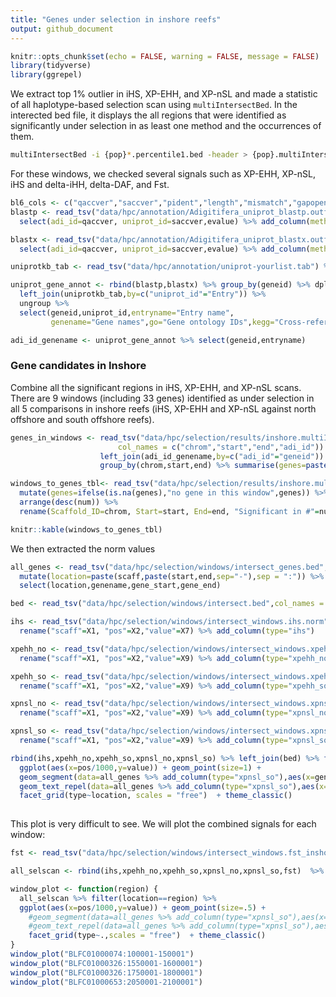 ```yaml
---
title: "Genes under selection in inshore reefs"
output: github_document
---
```


```r
knitr::opts_chunk$set(echo = FALSE, warning = FALSE, message = FALSE)
library(tidyverse)
library(ggrepel)
```

We extract top 1% outlier in iHS, XP-EHH, and XP-nSL and made a statistic of all haplotype-based selection scan using `multiIntersectBed`. In the interected bed file, it displays the all regions that were identified as significantly under selection in as least one method and the occurrences of them.

```bash
multiIntersectBed -i {pop}*.percentile1.bed -header > {pop}.multiIntersect.bed
```
For these windows, we checked several signals such as XP-EHH, XP-nSL, iHS and delta-iHH, delta-DAF, and Fst.


```r
bl6_cols <- c("qaccver","saccver","pident","length","mismatch","gapopen","qstart","qend","sstart","send","evalue","bitscore")
blastp <- read_tsv("data/hpc/annotation/Adigitifera_uniprot_blastp.outfmt6", col_names = bl6_cols) %>% 
  select(adi_id=qaccver, uniprot_id=saccver,evalue) %>% add_column(method="blastp") %>% mutate(geneid=str_remove(adi_id,'\\.t\\d'))

blastx <- read_tsv("data/hpc/annotation/Adigitifera_uniprot_blastx.outfmt6", col_names = bl6_cols) %>% 
  select(adi_id=qaccver, uniprot_id=saccver,evalue) %>% add_column(method="blastx") %>% mutate(geneid=str_remove(adi_id,'\\.t\\d'))

uniprotkb_tab <- read_tsv("data/hpc/annotation/uniprot-yourlist.tab") %>% select(-Status)

uniprot_gene_annot <- rbind(blastp,blastx) %>% group_by(geneid) %>% dplyr::top_n(1,dplyr::desc(evalue)) %>% group_by(geneid,evalue) %>% filter(row_number()==1) %>% 
  left_join(uniprotkb_tab,by=c("uniprot_id"="Entry")) %>%
  ungroup %>% 
  select(geneid,uniprot_id,entryname="Entry name",
         genename="Gene names",go="Gene ontology IDs",kegg="Cross-reference (KEGG)") %>% mutate(genename=ifelse(is.na(genename),entryname,genename))

adi_id_genename <- uniprot_gene_annot %>% select(geneid,entryname)
```


### Gene candidates in Inshore
Combine all the significant regions in iHS, XP-EHH, and XP-nSL scans. There are 9 windows (including 33 genes) identified as under selection in all 5 comparisons in inshore reefs (iHS, XP-EHH and XP-nSL against north offshore and south offshore reefs).
```r

genes_in_windows <- read_tsv("data/hpc/selection/results/inshore.multiIntersect.genes.bed",
                        col_names = c("chrom","start","end","adi_id")) %>% 
                    left_join(adi_id_genename,by=c("adi_id"="geneid")) %>% mutate(entryname=case_when(!is.na(entryname) ~ entryname, is.na(entryname) ~ adi_id)) %>% 
                    group_by(chrom,start,end) %>% summarise(genes=paste(entryname %>% unique,collapse = "; ")) 

windows_to_genes_tbl<- read_tsv("data/hpc/selection/results/inshore.multiIntersect.bed") %>% mutate(chrom=str_remove(chrom,"\\.1")) %>% select(chrom,start,end,num) %>% left_join(genes_in_windows,by=c("chrom","start","end")) %>% 
  mutate(genes=ifelse(is.na(genes),"no gene in this window",genes)) %>% 
  arrange(desc(num)) %>% 
  rename(Scaffold_ID=chrom, Start=start, End=end, "Significant in #"=num, "Genes in this window"=genes)

knitr::kable(windows_to_genes_tbl)

```
We then extracted the norm values 
```r
all_genes <- read_tsv("data/hpc/selection/windows/intersect_genes.bed",col_names = c("scaff","start","end","scaff1","gene_start","gene_end","geneid")) %>% select(-scaff1) %>%  left_join(adi_id_genename) %>% mutate(genename=ifelse(is.na(genename),geneid,genename)) %>% 
  mutate(location=paste(scaff,paste(start,end,sep="-"),sep = ":")) %>% 
  select(location,genename,gene_start,gene_end)

bed <- read_tsv("data/hpc/selection/windows/intersect.bed",col_names = c("scaff","start","end"))

ihs <- read_tsv("data/hpc/selection/windows/intersect_windows.ihs.norm",col_names = F) %>% select(X1,X2,X7) %>% 
  rename("scaff"=X1, "pos"=X2,"value"=X7) %>% add_column(type="ihs")

xpehh_no <- read_tsv("data/hpc/selection/windows/intersect_windows.xpehh_no.norm",col_names = F) %>% select(X1,X2,X9) %>% 
  rename("scaff"=X1, "pos"=X2,"value"=X9) %>% add_column(type="xpehh_no")

xpehh_so <- read_tsv("data/hpc/selection/windows/intersect_windows.xpehh_so.norm",col_names = F) %>% select(X1,X2,X9) %>% 
  rename("scaff"=X1, "pos"=X2,"value"=X9) %>% add_column(type="xpehh_so")

xpnsl_no <- read_tsv("data/hpc/selection/windows/intersect_windows.xpnsl_no.norm",col_names = F) %>% select(X1,X2,X9) %>% 
  rename("scaff"=X1, "pos"=X2,"value"=X9) %>% add_column(type="xpnsl_no")

xpnsl_so <- read_tsv("data/hpc/selection/windows/intersect_windows.xpnsl_so.norm",col_names = F) %>% select(X1,X2,X9) %>% 
  rename("scaff"=X1, "pos"=X2,"value"=X9) %>% add_column(type="xpnsl_so")

rbind(ihs,xpehh_no,xpehh_so,xpnsl_no,xpnsl_so) %>% left_join(bed) %>% filter(pos>=start & pos<=end) %>% mutate(location=paste(scaff,paste(start,end,sep="-"),sep = ":")) %>% select(location, pos, value, type) %>% 
  ggplot(aes(x=pos/1000,y=value)) + geom_point(size=1) +  
  geom_segment(data=all_genes %>% add_column(type="xpnsl_so"),aes(x=gene_start/1000,xend=gene_end/1000,y=-2.5,yend=-2.5))+ 
  geom_text_repel(data=all_genes %>% add_column(type="xpnsl_so"),aes(x=(gene_start+gene_end)/2000,y=-2,label=genename),size=2.5)+
  facet_grid(type~location, scales = "free")  + theme_classic()
  

```

This plot is very difficult to see. We will plot the combined signals for each window:
```r
fst <- read_tsv("data/hpc/selection/windows/intersect_windows.fst_inshore_vs_offshore.weir.fst") %>% rename("scaff"=CHROM, "pos"=POS,"value"=WEIR_AND_COCKERHAM_FST) %>% add_column(type="fst") %>% mutate(scaff=str_remove(scaff,"\\.1"))

all_selscan <- rbind(ihs,xpehh_no,xpehh_so,xpnsl_no,xpnsl_so,fst)  %>% left_join(bed) %>% filter(pos>=start & pos<=end) %>% mutate(location=paste(scaff,paste(start,end,sep="-"),sep = ":")) %>% select(location, pos, value, type) 

window_plot <- function(region) {
  all_selscan %>% filter(location==region) %>% 
  ggplot(aes(x=pos/1000,y=value)) + geom_point(size=.5) +  
    #geom_segment(data=all_genes %>% add_column(type="xpnsl_so"),aes(x=gene_start/1000,xend=gene_end/1000,y=-2.5,yend=-2.5))+ 
    #geom_text_repel(data=all_genes %>% add_column(type="xpnsl_so"),aes(x=(gene_start+gene_end)/2000,y=-2,label=genename),size=2.5)+
    facet_grid(type~.,scales = "free")  + theme_classic()
}
window_plot("BLFC01000074:100001-150001")
window_plot("BLFC01000326:1550001-1600001")
window_plot("BLFC01000326:1750001-1800001")
window_plot("BLFC01000653:2050001-2100001")

```